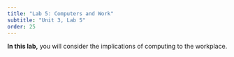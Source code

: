 ```yaml
---
title: "Lab 5: Computers and Work"
subtitle: "Unit 3, Lab 5"
order: 25
---
```


::: learn
**In this lab,** you will consider the implications of computing to the workplace.



:::


